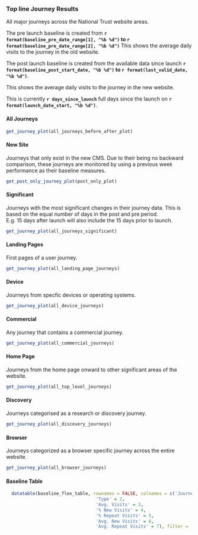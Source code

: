 
### Top line Journey Results {.tabset}

All major journeys across the National Trust website areas.   

The pre launch baseline is created from **`r format(baseline_pre_date_range[1], "%b %d")` to `r format(baseline_pre_date_range[2], "%b %d")`**
This shows the average daily visits to the journey in the old website.

The post launch baseline is created from the available data since launch **`r format(baseline_post_start_date, "%b %d")` to `r format(last_valid_date, "%b %d")`**.  

This shows the average daily visits to the journey in the new website.   

This is currently **`r days_since_launch`** full days since the launch on **`r format(launch_date_start, "%b %d")`**.

#### All Journeys


```r

get_journey_plot(all_journeys_before_after_plot)

```


#### New Site

Journeys that only exist in the new CMS. Due to their being no backward comparison, these journeys are monitored by using a previous week performance as their baseline measures.


```r

get_post_only_journey_plot(post_only_plot)

```


#### Significant

Journeys with the most significant changes in their journey data. This is based on the equal number of days in the post and pre period.  
E.g. 15 days after launch will also include the 15 days prior to launch.  


```r

get_journey_plot(all_journeys_significant)

```



#### Landing Pages

First pages of a user journey. 


```r

get_journey_plot(all_landing_page_journeys)

```


#### Device

Journeys from specfic devices or operating systems.

```r

get_journey_plot(all_device_journeys)

```


#### Commercial

Any journey that contains a commercial journey.

```r

get_journey_plot(all_commercial_journeys)

```


#### Home Page

Journeys from the home page onward to other significant areas of the website.

```r

get_journey_plot(all_top_level_journeys)

```

#### Discovery

Journeys categorised as a research or discovery journey.

```r

get_journey_plot(all_discovery_journeys)

```


#### Browser

Journeys categorized as a browser specific journey across the entire website.

```r

get_journey_plot(all_browser_journeys)

```



#### Baseline Table


```r
  datatable(baseline_flex_table, rownames = FALSE, colnames = c('Journey Name' = 1, 
                                  'Type' = 2,
                                  'Avg. Visits' = 3,
                                  '% New Visits' = 4,
                                  '% Repeat Visits' = 5,
                                  'Avg. New Visits' = 6,
                                  'Avg. Repeat Visits' = 7), filter = 'none')
```

### {.unlisted .unnumbered}
